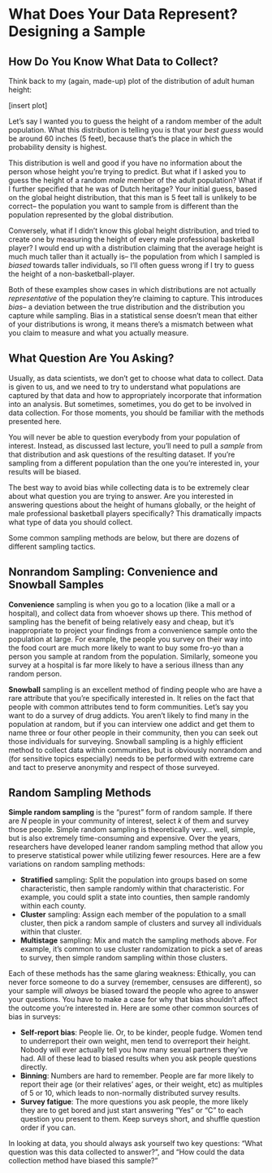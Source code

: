 
# What Does Your Data Represent? Designing a Sample


## How Do You Know What Data to Collect?
Think back to my (again, made-up) plot of the distribution of adult human height:

[insert plot]

Let's say I wanted you to guess the height of a random member of the adult population. What this distribution is telling you is that your *best guess* would be around 60 inches (5 feet), because that's the place in which the probability density is highest. 

This distribution is well and good if you have no information about the person whose height you're trying to predict. But what if I asked you to guess the height of a random *male* member of the adult population? What if I further specified that he was of Dutch heritage? Your initial guess, based on the global height distribution, that this man is 5 feet tall is unlikely to be correct-- the population you want to sample from is different than the population represented by the global distribution.  

Conversely, what if I didn't know this global height distribution, and tried to create one by measuring the height of every male professional basketball player? I would end up with a distribution claiming that the average height is much much taller than it actually is-- the population from which I sampled is *biased* towards taller individuals, so I'll often guess wrong if I try to guess the height of a non-basketball-player.

Both of these examples show cases in which distributions are not actually *representative* of the population they're claiming to capture. This introduces *bias*-- a deviation between the true distribution and the distribution you capture while sampling. Bias in a statistical sense doesn't mean that either of your distributions is wrong, it means there's a mismatch between what you claim to measure and what you actually measure.

## What Question Are You Asking?

Usually, as data scientists, we don't get to choose what data to collect. Data is given to us, and we need to try to understand what populations are captured by that data and how to appropriately incorporate that information into an analysis. But sometimes, sometimes, you do get to be involved in data collection. For those moments, you should be familiar with the methods presented here.

You will never be able to question everybody from your population of interest. Instead, as discussed last lecture, you'll need to pull a *sample* from that distribution and ask questions of the resulting dataset. If you're sampling from a different population than the one you're interested in, your results will be biased.

The best way to avoid bias while collecting data is to be extremely clear about what question you are trying to answer. Are you interested in answering questions about the height of humans globally, or the height of male professional basketball players specifically? This dramatically impacts what type of data you should collect. 

Some common sampling methods are below, but there are dozens of different sampling tactics. 

## Nonrandom Sampling: Convenience and Snowball Samples

**Convenience** sampling is when you go to a location (like a mall or a hospital), and collect data from whoever shows up there. This method of sampling has the benefit of being relatively easy and cheap, but it's inappropriate to project your findings from a convenience sample onto the population at large. For example, the people you survey on their way into the food court are much more likely to want to buy some fro-yo than a person you sample at random from the population. Similarly, someone you survey at a hospital is far more likely to have a serious illness than any random person.

**Snowball** sampling is an excellent method of finding people who are have a rare attribute that you're specifically interested in. It relies on the fact that people with common attributes tend to form communities. Let's say you want to do a survey of drug addicts. You aren't likely to find many in the population at random, but if you can interview one addict and get them to name three or four other people in their community, then you can seek out those individuals for surveying. Snowball sampling is a highly efficient method to collect data within communities, but is obviously nonrandom and (for sensitive topics especially) needs to be performed with extreme care and tact to preserve anonymity and respect of those surveyed.  

## Random Sampling Methods

**Simple random sampling** is the "purest" form of random sample. If there are $N$ people in your community of interest, select $k$ of them and survey those people. Simple random sampling is theoretically very... well, simple, but is also extremely time-consuming and expensive. Over the years, researchers have developed leaner random sampling method that allow you to preserve statistical power while utilizing fewer resources. Here are a few variations on random sampling methods:

* **Stratified** sampling: Split the population into groups based on some characteristic, then sample randomly within that characteristic. For example, you could split a state into counties, then sample randomly within each county. 
* **Cluster** sampling: Assign each member of the population to a small cluster, then pick a random sample of clusters and survey all individuals within that cluster. 
* **Multistage** sampling: Mix and match the sampling methods above. For example, it's common to use cluster randomization to pick a set of areas to survey, then simple random sampling within those clusters.

Each of these methods has the same glaring weakness: Ethically, you can never force someone to do a survey (remember, censuses are different), so your sample will *always* be biased toward the people who agree to answer your questions. You have to make a case for why that bias shouldn't affect the outcome you're interested in. Here are some other common sources of bias in surveys:

* **Self-report bias**: People lie. Or, to be kinder, people fudge. Women tend to underreport their own weight, men tend to overreport their height. Nobody will ever actually tell you how many sexual partners they've had. All of these lead to biased results when you ask people questions directly.
* **Binning**: Numbers are hard to remember. People are far more likely to report their age (or their relatives' ages, or their weight, etc) as multiples of 5 or 10, which leads to non-normally distributed survey results. 
* **Survey fatigue**: The more questions you ask people, the more likely they are to get bored and just start answering "Yes" or "C" to each question you present to them. Keep surveys short, and shuffle question order if you can. 


In looking at data, you should always ask yourself two key questions: "What question was this data collected to answer?", and "How could the data collection method have biased this sample?"


